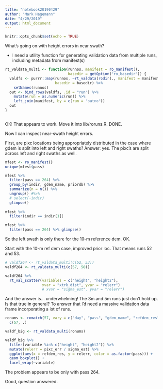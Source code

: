 ```yaml
---
title: "notebook20190429"
author: "Mark Hagemann"
date: "4/29/2019"
output: html_document
---
```


```r
knitr::opts_chunk$set(echo = TRUE)
```

What's going on with height errors in near swath?

- I need a utility function for generating validation data from multiple runs, including metadata from manifest(s)

```r

rt_valdata_multi <- function(runnos, manifest = ro_manifest(),
                             basedir = getOption("ro_basedir")) {
  valdfs <- purrr::map(runnos, ~rt_valdata(rodir(., manifest = manifest)),
                       basedir = basedir) %>% 
    setNames(runnos)
  out <- bind_rows(valdfs, .id = "run") %>% 
    mutate(run = as.numeric(run)) %>% 
    left_join(manifest, by = c(run = "outno"))
  out
}
  
```


OK! That appears to work. Move it into lib/roruns.R. DONE. 


Now I can inspect near-swath height errors. 

First, are pixc locations being appropriately distributed in the case where gdem is split into left and right swaths? Answer: yes. The pixc's are split across left and right swaths as well. 

```r
mfest <- ro_manifest()
unique(mfest$pass)

mfest %>% 
  filter(pass == 264) %>%
  group_by(indir, gdem_name, priordb) %>% 
  summarize(n = n()) %>% 
  ungroup() #%>% 
  # select(-indir)
  glimpse()
  
mfest %>% 
  filter(indir == indir[1])

```

```r
mfest %>% 
  filter(pass == 264) %>% glimpse()

```

So the left swath is only there for the 10-m reference dem. OK.

Start with the 10-m ref dem case, improved prior loc. That means runs 52 and 53. 

```r

# valdf264 <- rt_valdata_multi(c(52, 53))
valdf264 <- rt_valdata_multi(c(57, 58))

valdf264 %>% 
  rt_val_scatter(variables = c("height", "height2"), 
                 xvar = "xtrk_dist", yvar = "relerr")
                 # xvar = "sigma_est", yvar = "relerr")
```

And the answer is... underwhelming! The 3m and 5m runs just don't hold up. Is that true in general? To answer that I'd need a massive validation data frame incorporating a lot of runs.

```r
ronums <- romatch(57, vary = c("day", "pass", "gdem_name", "refdem_res", "refdem")) %>% 
  c(57, .)

valdf_big <- rt_valdata_multi(ronums)

valdf_big %>% 
  filter(variable %in% c("height", "height2")) %>% 
  mutate(relerr = pixc_err / sigma_est) %>% 
  ggplot(aes(x = refdem_res, y = relerr, color = as.factor(pass))) +
  geom_boxplot() +
  facet_wrap(~variable)
```

The problem appears to be only with pass 264.

Good, question answered. 
